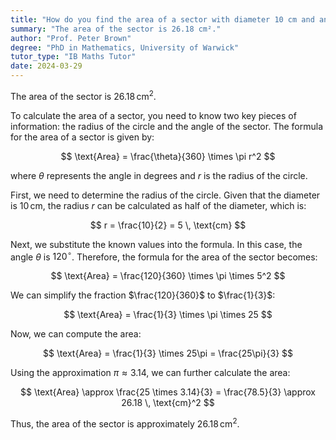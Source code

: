 ```yaml
---
title: "How do you find the area of a sector with diameter 10 cm and angle 120°?"
summary: "The area of the sector is 26.18 cm²."
author: "Prof. Peter Brown"
degree: "PhD in Mathematics, University of Warwick"
tutor_type: "IB Maths Tutor"
date: 2024-03-29
---
```


The area of the sector is $26.18 \, \text{cm}^2$.

To calculate the area of a sector, you need to know two key pieces of information: the radius of the circle and the angle of the sector. The formula for the area of a sector is given by:

$$
\text{Area} = \frac{\theta}{360} \times \pi r^2
$$

where $\theta$ represents the angle in degrees and $r$ is the radius of the circle.

First, we need to determine the radius of the circle. Given that the diameter is $10 \, \text{cm}$, the radius $r$ can be calculated as half of the diameter, which is:

$$
r = \frac{10}{2} = 5 \, \text{cm}
$$

Next, we substitute the known values into the formula. In this case, the angle $\theta$ is $120^\circ$. Therefore, the formula for the area of the sector becomes:

$$
\text{Area} = \frac{120}{360} \times \pi \times 5^2
$$

We can simplify the fraction $\frac{120}{360}$ to $\frac{1}{3}$:

$$
\text{Area} = \frac{1}{3} \times \pi \times 25
$$

Now, we can compute the area:

$$
\text{Area} = \frac{1}{3} \times 25\pi = \frac{25\pi}{3}
$$

Using the approximation $\pi \approx 3.14$, we can further calculate the area:

$$
\text{Area} \approx \frac{25 \times 3.14}{3} = \frac{78.5}{3} \approx 26.18 \, \text{cm}^2
$$

Thus, the area of the sector is approximately $26.18 \, \text{cm}^2$.
    